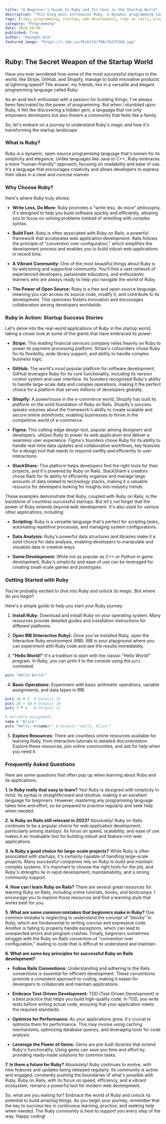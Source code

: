 ```yaml
---
title: "A Beginner's Guide to Ruby and Its Uses in the Startup World"
description: "This blog post introduces Ruby, a dynamic programming language popular for its simplicity and efficiency. It explores why Ruby is a popular choice for startups, highlighting its role in building successful products like Stripe, GitHub, and Shopify. The post also provides a guide for getting started with Ruby and delves into common questions beginners might have."
tags: [ruby, programming, startup, web development, ruby on rails, programming language, beginner, guide, technology, software development]
category: "Programming"
date: 2024-10-08
published: True
author: "Seungho Kim"
featured_image: "https://i.ibb.co/YDcbY1G/798c7b2f528d.jpg"
---
```


## Ruby: The Secret Weapon of the Startup World

Have you ever wondered how some of the most successful startups in the world, like Stripe, GitHub, and Shopify, manage to build innovative products at lightning speed? The answer, my friends, lies in a versatile and elegant programming language called Ruby.

As an avid tech enthusiast with a passion for building things, I've always been fascinated by the power of programming. But when I stumbled upon Ruby, it felt like discovering a hidden gem, a language that not only empowers developers but also fosters a community that feels like a family. 

So, let's embark on a journey to understand Ruby's magic and how it's transforming the startup landscape.

###  What is Ruby?

Ruby is a dynamic, open-source programming language that's known for its simplicity and elegance. Unlike languages like Java or C++, Ruby embraces a more "human-friendly" approach, focusing on readability and ease of use. It's a language that encourages creativity and allows developers to express their ideas in a clear and concise manner.

### Why Choose Ruby?

Here's where Ruby truly shines:

- **Write Less, Do More:** Ruby promotes a "write less, do more" philosophy. It's designed to help you build software quickly and efficiently, allowing you to focus on solving problems instead of wrestling with complex syntax. 

- **Build Fast:** Ruby is often associated with Ruby on Rails, a powerful framework that accelerates web application development. Rails follows the principle of "convention over configuration," which simplifies the development process and enables you to build robust web applications in record time.

- **A Vibrant Community:**  One of the most beautiful things about Ruby is its welcoming and supportive community. You'll find a vast network of experienced developers, passionate educators, and enthusiastic learners who are always ready to help you navigate the world of Ruby.

- **The Power of Open Source:**  Ruby is a free and open-source language, meaning you can access its source code, modify it, and contribute to its development. This openness fosters innovation and encourages collaboration among developers worldwide.

###  Ruby in Action: Startup Success Stories

Let's delve into the real-world applications of Ruby in the startup world, taking a closer look at some of the giants that have embraced its power:

- **Stripe:**  This leading financial services company relies heavily on Ruby to power its payment processing platform. Stripe's cofounders chose Ruby for its flexibility, wide library support, and ability to handle complex business logic.

- **GitHub:**  The world's most popular platform for software development, GitHub leverages Ruby for its core functionality, including its version control system and user interface. Its founders recognized Ruby's ability to handle large-scale data and complex operations, making it the perfect choice for a platform that serves millions of developers globally.

- **Shopify:**  A powerhouse in the e-commerce world, Shopify has built its platform on the solid foundation of Ruby on Rails. Shopify's success speaks volumes about the framework's ability to create scalable and secure online storefronts, enabling businesses to thrive in the competitive world of e-commerce.

- **Figma:**  This cutting-edge design tool, popular among designers and developers, utilizes Ruby to power its web application and deliver a seamless user experience. Figma's founders chose Ruby for its ability to handle real-time data updates and collaborative workflows, key features for a design tool that needs to respond swiftly and efficiently to user interactions.

- **StackShare:**  This platform helps developers find the right tools for their projects, and it's powered by Ruby on Rails. StackShare's creators chose Rails for its ability to efficiently organize and manage large amounts of data related to technology stacks, making it a valuable resource for developers looking for insights into industry trends.

These examples demonstrate that Ruby, coupled with Ruby on Rails, is the backbone of countless successful startups. But let's not forget that the power of Ruby extends beyond web development. It's also used for various other applications, including:

- **Scripting:** Ruby is a versatile language that's perfect for scripting tasks, automating repetitive processes, and managing system configurations.

- **Data Analysis:**  Ruby's powerful data structures and libraries make it a solid choice for data analysis, enabling developers to manipulate and visualize data in creative ways.

- **Game Development:** While not as popular as C++ or Python in game development, Ruby's simplicity and ease of use can be leveraged for creating small-scale games and prototypes.

### Getting Started with Ruby

You're probably excited to dive into Ruby and unlock its magic. But where do you begin?

Here's a simple guide to help you start your Ruby journey:

1. **Install Ruby:** Download and install Ruby on your operating system. Many resources provide detailed guides and installation instructions for different platforms. 

2. **Open IRB (Interactive Ruby):** Once you've installed Ruby, open the Interactive Ruby environment (IRB). IRB is your playground where you can experiment with Ruby code and see the results immediately.  

3. **"Hello World!"**  It's a tradition to start with the classic "Hello World!" program. In Ruby, you can print it to the console using the `puts` command:
```ruby
puts "Hello World!"
```
4. **Basic Operations:**  Experiment with basic arithmetic operations, variable assignments, and data types in IRB:
```ruby
puts 10 + 5  # Outputs 15
puts 20 - 10 # Outputs 10
puts 3 * 4   # Outputs 12

# Variable assignment
name = "Alice"
puts "Hello, #{name}!" # Outputs "Hello, Alice!"
```

5. **Explore Resources:**  There are countless online resources available for learning Ruby, from interactive tutorials to detailed documentation. Explore these resources, join online communities, and ask for help when you need it.

###  Frequently Asked Questions

Here are some questions that often pop up when learning about Ruby and its applications:

**1. Is Ruby really that easy to learn?**
Yes! Ruby is designed with simplicity in mind. Its syntax is straightforward and intuitive, making it an excellent language for beginners. However, mastering any programming language takes time and effort, so be prepared to practice regularly and seek help when needed.

**2.  Is Ruby on Rails still relevant in 2023?**
Absolutely! Ruby on Rails continues to be a popular choice for web application development, particularly among startups.  Its focus on speed, scalability, and ease of use makes it an invaluable tool for building robust and feature-rich web applications.

**3. Is Ruby a good choice for large-scale projects?**
While Ruby is often associated with startups, it's certainly capable of handling large-scale projects. Many successful companies rely on Ruby to build and maintain complex systems.  It's important to choose the right tools for the job, and Ruby's strengths lie in rapid development, maintainability, and a strong community support.

**4. How can I learn Ruby on Rails?**
There are several great resources for learning Ruby on Rails, including online tutorials, books, and bootcamps.  I encourage you to explore those resources and find a learning style that works best for you.

**5. What are some common mistakes that beginners make in Ruby?**
One common mistake is neglecting to understand the concept of "blocks" in Ruby, which are fundamental to writing concise and expressive code.  Another is failing to properly handle exceptions, which can lead to unexpected errors and program crashes.  Finally,  beginners sometimes struggle with the Ruby on Rails convention of "convention over configuration," leading to code that is difficult to understand and maintain.

**6.  What are some key principles for successful Ruby on Rails development?**
- **Follow Rails Conventions:** Understanding and adhering to the Rails conventions is essential for efficient development. These conventions promote a consistent approach to coding, making it easier for developers to collaborate and maintain applications.

- **Embrace Test-Driven Development:** TDD (Test-Driven Development) is a best practice that helps you build high-quality code. In TDD, you write tests before writing actual code, ensuring that your application meets the required standards.

- **Optimize for Performance:**  As your applications grow,  it's crucial to optimize them for performance.  This may involve using caching mechanisms, optimizing database queries, and leveraging tools for code analysis.

- **Leverage the Power of Gems:** Gems are pre-built libraries that extend Ruby's functionality. Using gems can save you time and effort by providing ready-made solutions for common tasks. 

**7. Is there a future for Ruby?**
Absolutely! Ruby continues to evolve, with new features and updates being released regularly.  Its community is active and engaged, constantly pushing the boundaries of what's possible with Ruby.  Ruby on Rails, with its focus on speed, efficiency, and a vibrant ecosystem, remains a powerful tool for modern web development.

So, what are you waiting for? Embrace the world of Ruby and unlock its potential to build amazing things. As you begin your journey, remember that the key to success lies in continuous learning, practice, and seeking help when needed.  The Ruby community is here to support you every step of the way. Happy coding!
